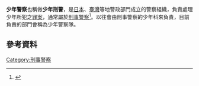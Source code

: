 '''少年警察'''也稱做'''少年刑警'''，是[[日本|日本]]、[[臺灣|臺灣]]等地警政部門成立的警察組織，負責處理少年所犯之[[少年犯罪|罪案]]，通常屬於[[刑事警察|刑事警察]]<ref>{{cite web |url=http://www.tyhp.gov.tw/tyhp03/index.php?code=list&ids=485 |title=桃園少年隊簡介 |language=zh-hant |accessdate=2013-11-10 |deadurl=yes |archiveurl=https://web.archive.org/web/20131110081357/http://www.tyhp.gov.tw/tyhp03/index.php?code=list&ids=485 |archivedate=2013-11-10 }}</ref>。以往會由刑事警察的少年科來負責，目前負責的部門會稱為少年警察隊。

==參考資料==
{{Reflist}}
{{社會小作品}}
[[Category:刑事警察|Category:刑事警察]]